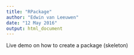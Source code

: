 ```yaml
---
title: "RPackage"
author: "Edwin van Leeuwen"
date: "12 May 2016"
output: html_document
---
```


Live demo on how to create a package (skeleton)